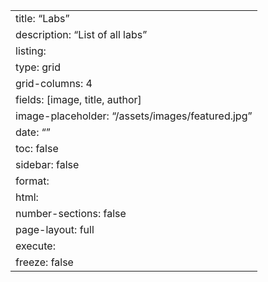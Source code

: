 ---
title: "Labs"
description: "List of all labs"
listing:
  type: grid
  grid-columns: 4
  fields: [image, title, author]
  image-placeholder: "/assets/images/featured.jpg"
date: ""
toc: false
sidebar: false
format:
  html:
    number-sections: false
    page-layout: full
execute:
  freeze: false
---